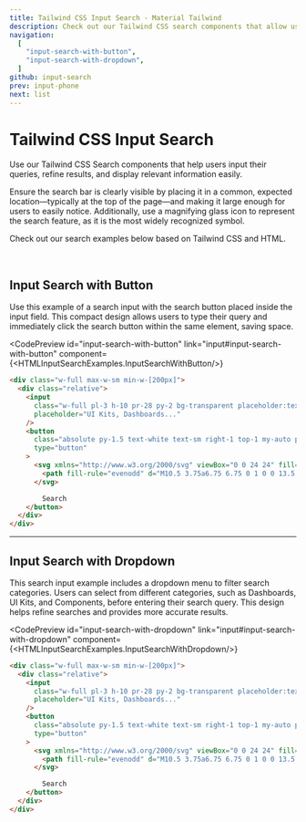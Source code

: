 ```yaml
---
title: Tailwind CSS Input Search - Material Tailwind
description: Check out our Tailwind CSS search components that allow users to search for information within your website or application and display relevant information effectively.
navigation:
  [
    "input-search-with-button",
    "input-search-with-dropdown",
  ]
github: input-search
prev: input-phone
next: list
---
```


# Tailwind CSS Input Search

Use our Tailwind CSS Search components that help users input their queries, refine results, and display relevant information easily.

Ensure the search bar is clearly visible by placing it in a common, expected location—typically at the top of the page—and making it large enough for users to easily notice. Additionally, use a magnifying glass icon to represent the search feature, as it is the most widely recognized symbol.

Check out our search examples below based on Tailwind CSS and HTML.

<br />

## Input Search with Button

Use this example of a search input with the search button placed inside the input field. This compact design allows users to type their query and immediately click the search button within the same element, saving space.

<CodePreview
  id="input-search-with-button"
  link="input#input-search-with-button"
  component={<HTMLInputSearchExamples.InputSearchWithButton/>}
>
```html
<div class="w-full max-w-sm min-w-[200px]">
  <div class="relative">
    <input
      class="w-full pl-3 h-10 pr-28 py-2 bg-transparent placeholder:text-slate-400 text-slate-700 text-sm border border-slate-200 rounded transition duration-300 ease focus:outline-none focus:border-slate-400 hover:border-slate-400 shadow-sm focus:shadow-md"
      placeholder="UI Kits, Dashboards..." 
    />
    <button
      class="absolute py-1.5 text-white text-sm right-1 top-1 my-auto px-3 flex items-center bg-slate-800 rounded hover:bg-slate-700"
      type="button"
    >
      <svg xmlns="http://www.w3.org/2000/svg" viewBox="0 0 24 24" fill="currentColor" class="w-4 h-4 mr-2">
        <path fill-rule="evenodd" d="M10.5 3.75a6.75 6.75 0 1 0 0 13.5 6.75 6.75 0 0 0 0-13.5ZM2.25 10.5a8.25 8.25 0 1 1 14.59 5.28l4.69 4.69a.75.75 0 1 1-1.06 1.06l-4.69-4.69A8.25 8.25 0 0 1 2.25 10.5Z" clip-rule="evenodd" />
      </svg>

        Search
    </button> 
  </div>
</div>
```
</CodePreview>

--- 

## Input Search with Dropdown

This search input example includes a dropdown menu to filter search categories. Users can select from different categories, such as Dashboards, UI Kits, and Components, before entering their search query. This design helps refine searches and provides more accurate results.

<CodePreview
  id="input-search-with-dropdown"
  link="input#input-search-with-dropdown"
  component={<HTMLInputSearchExamples.InputSearchWithDropdown/>}
>
```html
<div class="w-full max-w-sm min-w-[200px]">
  <div class="relative">
    <input
      class="w-full pl-3 h-10 pr-28 py-2 bg-transparent placeholder:text-slate-400 text-slate-700 text-sm border border-slate-200 rounded transition duration-300 ease focus:outline-none focus:border-slate-400 hover:border-slate-400 shadow-sm focus:shadow-md"
      placeholder="UI Kits, Dashboards..." 
    />
    <button
      class="absolute py-1.5 text-white text-sm right-1 top-1 my-auto px-3 flex items-center bg-slate-800 rounded hover:bg-slate-700"
      type="button"
    >
      <svg xmlns="http://www.w3.org/2000/svg" viewBox="0 0 24 24" fill="currentColor" class="w-4 h-4 mr-2">
        <path fill-rule="evenodd" d="M10.5 3.75a6.75 6.75 0 1 0 0 13.5 6.75 6.75 0 0 0 0-13.5ZM2.25 10.5a8.25 8.25 0 1 1 14.59 5.28l4.69 4.69a.75.75 0 1 1-1.06 1.06l-4.69-4.69A8.25 8.25 0 0 1 2.25 10.5Z" clip-rule="evenodd" />
      </svg>

        Search
    </button> 
  </div>
</div>
```
</CodePreview>

